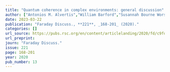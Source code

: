 ```yaml
---
title: "Quantum coherence in complex environments: general discussion"
author: ["Antonios M. Alvertis","William Barford","Susannah Bourne Worster","Irene Burghardt","Animesh Datta","Arend Dijkstra","Thomas Fay","Soumya Ghosh","Tobias Grünbaum","Scott Habershon","P. J. Hore","David Hutchinson","Srinivasan Iyengar","Alex R. Jones","Garth Jones","Ksenia Komarova","Joseph Lawrence","Jérémie Léonard","Yair Litman","Jonathan Mannouch","David Manolopoulos","Craig Martens","Manel Mondelo-Martell","David Picconi","Dave Plant","Ken Sakaushi","Maximilian A. C. Saller","Addison Schile","Gregory D. Scholes","Javier Segarra-Martí","Francesco Segatta","Alessandro Troisi","Graham Worth"] 
date: 2023-03-22
publication: "Faraday Discuss., **221**, _168-201_ (2020)."
categories: []
url_source: https://pubs.rsc.org/en/content/articlelanding/2020/fd/c9fd90076d
url_preprint: 
journ: "Faraday Discuss."
issue: 221
page: 168-201
year: 2020
pub_number: 13
---
```

